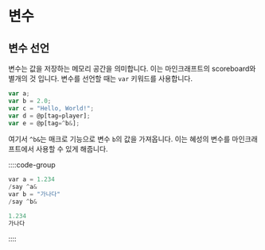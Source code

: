 # 변수

## 변수 선언

변수는 값을 저장하는 메모리 공간을 의미합니다. 이는 마인크래프트의 scoreboard와 별개의 것 입니다. 변수를 선언할 때는 `var` 키워드를 사용합니다.

```js [varaiable.planet]
var a;
var b = 2.0;
var c = "Hello, World!";
var d = @p[tag=player];
var e = @p[tag=^b&];
```

여기서 `^b&`는 매크로 기능으로 변수 `b`의 값을 가져옵니다. 이는 혜성의 변수를 마인크래프트에서 사용할 수 있게 해줍니다.

::::code-group

```python [macro.planet]
var a = 1.234
/say ^a&
var b = "가나다"
/say ^b&
```

```python [결과]
1.234
가나다
```

::::
